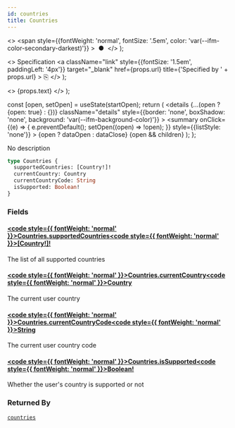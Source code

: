 ```yaml
---
id: countries
title: Countries
---
```


  <>
    <span
      style={{fontWeight: 'normal', fontSize: '.5em', color: 'var(--ifm-color-secondary-darkest)'}}
    >
      &nbsp;●&nbsp;
    </span>
  </>
);

  <>
    Specification
    <a
      className="link"
      style={{fontSize: '1.5em', paddingLeft: '4px'}}
      target="_blank"
      href={props.url}
      title={'Specified by ' + props.url}
    >
      ⎘
    </a>
  </>
);

  <>
    <span className={props.class}>{props.text}</span>
  </>
);


  const [open, setOpen] = useState(startOpen);
  return (
    <details
      {...(open ? {open: true} : {})}
      className="details"
      style={{border: 'none', boxShadow: 'none', background: 'var(--ifm-background-color)'}}
    >
      <summary
        onClick={(e) => {
          e.preventDefault();
          setOpen((open) => !open);
        }}
        style={{listStyle: 'none'}}
      >
        {open ? dataOpen : dataClose}
      </summary>
      {open && children}
    </details>
  );
};

No description

```graphql
type Countries {
  supportedCountries: [Country!]!
  currentCountry: Country
  currentCountryCode: String
  isSupported: Boolean!
}
```

### Fields

#### [<code style={{ fontWeight: 'normal' }}>Countries.<b>supportedCountries</b></code>](#)<Bullet />[<code style={{ fontWeight: 'normal' }}><b>[Country!]!</b></code>](/docs/apis/graphql/types/objects/country.mdx) <Badge class="badge badge--secondary badge--non_null" text="non-null"/> <Badge class="badge badge--secondary " text="object"/>

The list of all supported countries

#### [<code style={{ fontWeight: 'normal' }}>Countries.<b>currentCountry</b></code>](#)<Bullet />[<code style={{ fontWeight: 'normal' }}><b>Country</b></code>](/docs/apis/graphql/types/objects/country.mdx) <Badge class="badge badge--secondary " text="object"/>

The current user country

#### [<code style={{ fontWeight: 'normal' }}>Countries.<b>currentCountryCode</b></code>](#)<Bullet />[<code style={{ fontWeight: 'normal' }}><b>String</b></code>](/docs/apis/graphql/types/scalars/string.mdx) <Badge class="badge badge--secondary " text="scalar"/>

The current user country code

#### [<code style={{ fontWeight: 'normal' }}>Countries.<b>isSupported</b></code>](#)<Bullet />[<code style={{ fontWeight: 'normal' }}><b>Boolean!</b></code>](/docs/apis/graphql/types/scalars/boolean.mdx) <Badge class="badge badge--secondary badge--non_null" text="non-null"/> <Badge class="badge badge--secondary " text="scalar"/>

Whether the user's country is supported or not

### Returned By

[`countries`](/docs/apis/graphql/operations/queries/countries.mdx) <Badge class="badge badge--secondary badge--relation" text="query"/>

